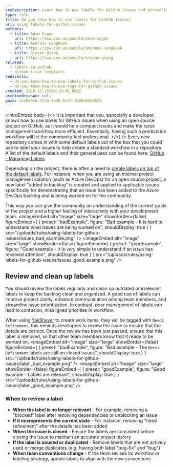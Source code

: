 ```yaml
---
seoDescription: Learn how to use labels for GitHub issues and streamline your open-source project's workflow.
type: rule
title: Do you know how to use labels for GitHub Issues?
uri: using-labels-for-github-issues
authors:
  - title: Adam Cogan
    url: https://ssw.com.au/people/adam-cogan
  - title: Andreas Lengkeek
    url: https://ssw.com.au/people/andreas-lengkeek
  - title: Steven Qiang
    url: https://ssw.com.au/people/steven-qiang
related:
  - labels-in-github
  - github-issue-templates
redirects:
  - do-you-know-how-to-use-labels-for-github-issues
  - do-you-know-how-to-use-tags-for-github-issues
created: 2019-11-15T04:19:40.000Z
archivedreason: null
guid: c530e5c8-1fca-4a4b-bc17-fb0ba65b8625
---
```


<introEmbed
  body={<>
It is important that you, especially a developer, knows how to use labels for GitHub issues when using an open source project on GitHub, as it would help compact issues and make the issue management workflow more efficient. Essentially, having such a predictable workflow will let the community feel professional.
  </>}
/>
Every new repository comes in with some default labels out of the box that you could use to label your issues to help create a standard workflow in a repository. A list of the default labels and their general uses can be found here: [GitHub - Managing Labels](https://docs.github.com/en/issues/using-labels-and-milestones-to-track-work/managing-labels)

Depending on the project, there is often a need to [create labels on top of the default labels](/labels-in-github). For instance, when you are using an internal project management solution (such as Azure DevOps) for an open source project, a new label "added to backlog" is created and applied to applicable issues specifically for demonstrating that an issue has been added to the Azure DevOps backlog and is being worked on for the community.

This way you can give the community an understanding of the current goals of the project and a higher feeling of interactivity with your development team.
<imageEmbed
  alt="Image"
  size="large"
  showBorder={false}
  figureEmbed={ {
    preset: "badExample",
    figure: "Bad example - It is hard to understand what issues are being worked on",
    shouldDisplay: true
  } }
  src="/uploads/rules/using-labels-for-github-issues/issues_bad_example.png"
/>
<imageEmbed
  alt="Image"
  size="large"
  showBorder={false}
  figureEmbed={ {
    preset: "goodExample",
    figure: "Good example - It is very simple to understand if an issue has received attention",
    shouldDisplay: true
  } }
  src="/uploads/rules/using-labels-for-github-issues/issues_good_example.png"
/>

## Review and clean up labels

You should review the labels regularly and clean up outdated or irrelevant labels to keep the backlog clean and organized. A good use of labels can improve project clarity, enhance communication among team members, and streamline issue prioritization. In contrast, poor management of labels can lead to confusion, misaligned priorities in workflow.

When using [YakShaver](https://yakshaver.ai) to create work items, they will be tagged with `Needs Refinement`, this reminds developers to review the issue to ensure that the details are correct. Once the review has been test passed, ensure that this label is removed, so that other team members know that it ready to be worked on.
<imageEmbed
  alt="Image"
  size="large"
  showBorder={false}
  figureEmbed={ {
    preset: "badExample",
    figure: "Bad example - The `Needs Refinement` labels are still on closed issues",
    shouldDisplay: true
  } }
  src="/uploads/rules/using-labels-for-github-issues/label_bad_example.png"
/>
<imageEmbed
  alt="Image"
  size="large"
  showBorder={false}
  figureEmbed={ {
    preset: "goodExample",
    figure: "Good example - Labels are relevant",
    shouldDisplay: true
  } }
  src="/uploads/rules/using-labels-for-github-issues/label_good_example.png"
/>

### When to review a label

* **When the label is no longer relevant** - For example, removing a "blocked" label after resolving dependencies or unblocking an issue
* **If it misrepresents the current state** - For instance, removing "need refinement" after the details has been added
* **When the issue is closed** - Ensure the labels are consistent before closing the issue to maintain an accurate project history
* **If the label is unused or duplicated** - Remove labels that are not actively used or merge duplicates (e.g. having both label "bug-fix" and "bug")
* **When team conventions change** - If the team revises its workflow or labeling strategy, update labels to align with the new conventions